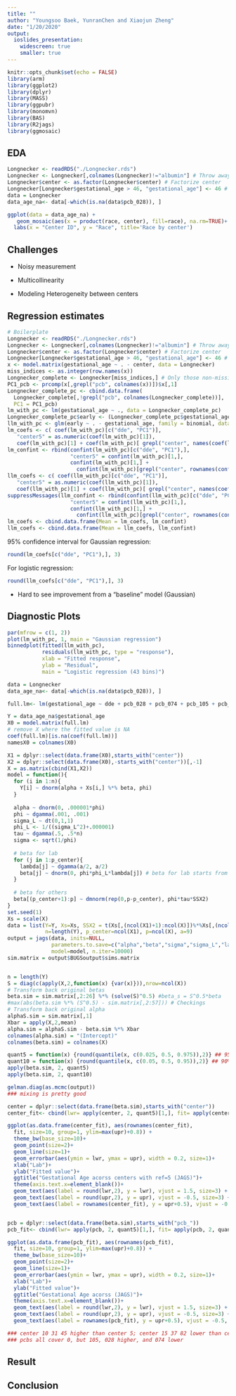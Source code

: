 ```yaml
---
title: ""
author: "Youngsoo Baek, YunranChen and Xiaojun Zheng"
date: "1/20/2020"
output: 
  ioslides_presentation:
    widescreen: true
    smaller: true
---
```


<style>
slides > slide {
  overflow-x: auto !important;
  overflow-y: auto !important;
}
</style>

```r
knitr::opts_chunk$set(echo = FALSE)
library(arm)
library(ggplot2)
library(dplyr)
library(MASS)
library(ggpubr)
library(monomvn)
library(BAS)
library(R2jags)
library(ggmosaic)
```

## EDA

```r
Longnecker <- readRDS("./Longnecker.rds")
Longnecker <- Longnecker[,colnames(Longnecker)!="albumin"] # Throw away albumin
Longnecker$center <- as.factor(Longnecker$center) # Factorize center
Longnecker[Longnecker$gestational_age > 46, "gestational_age"] <- 46 # Truncate at age == 46
data = Longnecker
data_age_na<- data[-which(is.na(data$pcb_028)), ]

ggplot(data = data_age_na) +
   geom_mosaic(aes(x = product(race, center), fill=race), na.rm=TRUE)+
  labs(x = "Center ID", y = "Race", title='Race by center')
```

## Challenges

  * Noisy measurement
  
  * Multicollinearity
  
  * Modeling Heterogeneity between centers

## Regression estimates

```r
# Boilerplate
Longnecker <- readRDS("./Longnecker.rds")
Longnecker <- Longnecker[,colnames(Longnecker)!="albumin"] # Throw away albumin
Longnecker$center <- as.factor(Longnecker$center) # Factorize center
Longnecker[Longnecker$gestational_age > 46, "gestational_age"] <- 46 # Truncate at age == 46
x <- model.matrix(gestational_age ~ . - center, data = Longnecker)
miss_indices <- as.integer(row.names(x))
Longnecker_complete <- Longnecker[miss_indices,] # Only those non-missing obs.
PC1_pcb <- prcomp(x[,grepl("pcb", colnames(x))])$x[,1]
Longnecker_complete_pc <- cbind.data.frame(
  Longnecker_complete[,!grepl("pcb", colnames(Longnecker_complete))],
  PC1 = PC1_pcb)
lm_with_pc <- lm(gestational_age ~ ., data = Longnecker_complete_pc)
Longnecker_complete_pc$early <- (Longnecker_complete_pc$gestational_age < 37)
llm_with_pc <- glm(early ~ . - gestational_age, family = binomial, data = Longnecker_complete_pc)
lm_coefs <- c( coef(lm_with_pc)[c("dde", "PC1")],
   "center5" = as.numeric(coef(lm_with_pc)[1]),
   coef(lm_with_pc)[1] + coef(lm_with_pc)[ grepl("center", names(coef(lm_with_pc))) ] )
lm_confint <- rbind(confint(lm_with_pc)[c("dde", "PC1"),],
                    "center5" = confint(lm_with_pc)[1,],
                    confint(lm_with_pc)[1,] + 
                      confint(lm_with_pc)[grepl("center", rownames(confint(lm_with_pc))),] )
llm_coefs <- c( coef(llm_with_pc)[c("dde", "PC1")],
   "center5" = as.numeric(coef(llm_with_pc)[1]),
   coef(llm_with_pc)[1] + coef(llm_with_pc)[ grepl("center", names(coef(llm_with_pc))) ] )
suppressMessages(llm_confint <- rbind(confint(llm_with_pc)[c("dde", "PC1"),],
                    "center5" = confint(llm_with_pc)[1,],
                    confint(llm_with_pc)[1,] + 
                      confint(llm_with_pc)[grepl("center", rownames(confint(llm_with_pc))),] ) )
lm_coefs <- cbind.data.frame(Mean = lm_coefs, lm_confint)
llm_coefs <- cbind.data.frame(Mean = llm_coefs, llm_confint)
```

95\% confidence interval for Gaussian regression:
```r
round(lm_coefs[c("dde", "PC1"),], 3)
```

For logistic regression:
```r
round(llm_coefs[c("dde", "PC1"),], 3)
```

  * Hard to see improvement from a "baseline" model (Gaussian)

## Diagnostic Plots

```r
par(mfrow = c(1, 2))
plot(lm_with_pc, 1, main = "Gaussian regression")
binnedplot(fitted(llm_with_pc),
           residuals(llm_with_pc, type = "response"),
           xlab = "Fitted response",
           ylab = "Residual",
           main = "Logistic regression (43 bins)")
```

```r
data = Longnecker
data_age_na<- data[-which(is.na(data$pcb_028)), ]

full.lm<- lm(gestational_age ~ dde + pcb_028 + pcb_074 + pcb_105 + pcb_118 + pcb_153+ pcb_138 + pcb_180 + race + triglycerides + cholesterol+ maternal_age + smoking_status + center, data = data_age_na)

Y = data_age_na$gestational_age
X0 = model.matrix(full.lm)
# remove X where the fitted value is NA
coef(full.lm)[is.na(coef(full.lm))] 
namesX0 = colnames(X0)

X1 = dplyr::select(data.frame(X0),starts_with("center"))
X2 = dplyr::select(data.frame(X0),-starts_with("center"))[,-1]
X = as.matrix(cbind(X1,X2))
model = function(){
  for (i in 1:n){
    Y[i] ~ dnorm(alpha + Xs[i,] %*% beta, phi)
  }
  
  alpha ~ dnorm(0, .000001*phi)
  phi ~ dgamma(.001, .001)
  sigma_L ~ dt(0,1,1)
  phi_L <- 1/((sigma_L^2)+.000001)
  tau ~ dgamma(.5, .5*n)
  sigma <- sqrt(1/phi)
  
  # beta for lab
  for (j in 1:p_center){
    lambda[j] ~ dgamma(a/2, a/2)
    beta[j] ~ dnorm(0, phi*phi_L*lambda[j]) # beta for lab starts from second column
  }
  
  # beta for others
  beta[(p_center+1):p] ~ dmnorm(rep(0,p-p_center), phi*tau*SSX2)
}
set.seed(1)
Xs = scale(X)
data = list(Y=Y, Xs=Xs, SSX2 = t(Xs[,(ncol(X1)+1):ncol(X)])%*%Xs[,(ncol(X1)+1):ncol(X)],
            n=length(Y), p_center=ncol(X1), p=ncol(X), a=9)
output = jags(data, inits=NULL,
              parameters.to.save=c("alpha","beta","sigma","sigma_L","lambda"),
              model=model, n.iter=10000)
sim.matrix = output$BUGSoutput$sims.matrix


n = length(Y)
S = diag(c(apply(X,2,function(x) {var(x)})),nrow=ncol(X))
# Transform back original betas
beta.sim = sim.matrix[,2:26] %*% (solve(S)^0.5) #beta_s = S^0.5*beta
#max(abs(beta.sim %*% (S^0.5) - sim.matrix[,2:57])) # Checkings
# Transform back original alpha
alphaS.sim = sim.matrix[,1]
Xbar = apply(X,2,mean)
alpha.sim = alphaS.sim - beta.sim %*% Xbar
colnames(alpha.sim) = "(Intercept)"
colnames(beta.sim) = colnames(X)

quant5 = function(x) {round(quantile(x, c(0.025, 0.5, 0.975)),2)} ## 95% CI
quant10 = function(x) {round(quantile(x, c(0.05, 0.5, 0.95)),2)} ## 90% CI
apply(beta.sim, 2, quant5)
apply(beta.sim, 2, quant10)

gelman.diag(as.mcmc(output))
### mixing is pretty good
```

```r
center = dplyr::select(data.frame(beta.sim),starts_with("center"))
center_fit<- cbind(lwr= apply(center, 2, quant5)[1,], fit= apply(center, 2, quant5)[2,], upr=apply(center, 2, quant5)[3,])

ggplot(as.data.frame(center_fit), aes(rownames(center_fit), 
  fit, size=10, group=1, ylim=max(upr)+0.8)) +
  theme_bw(base_size=10)+ 
  geom_point(size=2)+
  geom_line(size=1)+
  geom_errorbar(aes(ymin = lwr, ymax = upr), width = 0.2, size=1)+
  xlab("Lab")+
  ylab("Fitted value")+
  ggtitle("Gestational Age acorss centers with ref=5 (JAGS)")+
  theme(axis.text.x=element_blank())+
  geom_text(aes(label = round(lwr,2), y = lwr), vjust = 1.5, size=3) +
  geom_text(aes(label = round(upr,2), y = upr), vjust = -0.5, size=3) +
  geom_text(aes(label = rownames(center_fit), y = upr+0.5), vjust = -0.5, size=3, col="blue")


pcb = dplyr::select(data.frame(beta.sim),starts_with("pcb_"))
pcb_fit<- cbind(lwr= apply(pcb, 2, quant5)[1,], fit= apply(pcb, 2, quant5)[2,], upr=apply(pcb, 2, quant5)[3,])

ggplot(as.data.frame(pcb_fit), aes(rownames(pcb_fit), 
  fit, size=10, group=1, ylim=max(upr)+0.8)) +
  theme_bw(base_size=10)+ 
  geom_point(size=2)+
  geom_line(size=1)+
  geom_errorbar(aes(ymin = lwr, ymax = upr), width = 0.2, size=1)+
  xlab("Lab")+
  ylab("Fitted value")+
  ggtitle("Gestational Age acorss (JAGS)")+
  theme(axis.text.x=element_blank())+
  geom_text(aes(label = round(lwr,2), y = lwr), vjust = 1.5, size=3) +
  geom_text(aes(label = round(upr,2), y = upr), vjust = -0.5, size=3) +
  geom_text(aes(label = rownames(pcb_fit), y = upr+0.5), vjust = -0.5, size=3, col="blue")

### center 10 31 45 higher than center 5; center 15 37 82 lower than center 5
### pcbs all cover 0, but 105, 028 higher, and 074 lower
```


## Result

## Conclusion
